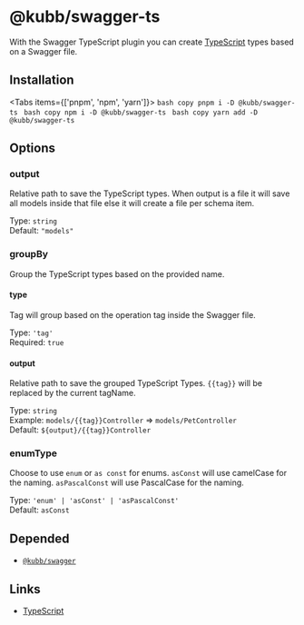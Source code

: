 
# @kubb/swagger-ts

With the Swagger TypeScript plugin you can create [TypeScript](https://www.typescriptlang.org/) types based on a Swagger file.

## Installation

<Tabs items={['pnpm', 'npm', 'yarn']}>
  <Tab>
    ```bash copy
    pnpm i -D @kubb/swagger-ts
    ```
  </Tab>
    <Tab>
    ```bash copy
    npm i -D @kubb/swagger-ts
    ```
  </Tab>
    <Tab>
    ```bash copy
    yarn add -D @kubb/swagger-ts
    ```
  </Tab>
</Tabs>



## Options

### output
Relative path to save the TypeScript types.
When output is a file it will save all models inside that file else it will create a file per schema item.

Type: `string` <br/>
Default: `"models"`

### groupBy
Group the TypeScript types based on the provided name.

#### type
Tag will group based on the operation tag inside the Swagger file.

Type: `'tag'` <br/>
Required: `true`

#### output
Relative path to save the grouped TypeScript Types.
`{{tag}}` will be replaced by the current tagName.

Type: `string` <br/>
Example: `models/{{tag}}Controller` => `models/PetController` <br/>
Default: `${output}/{{tag}}Controller`

### enumType
Choose to use `enum` or `as const` for enums. 
`asConst` will use camelCase for the naming.
`asPascalConst` will use PascalCase for the naming.

Type: `'enum' | 'asConst' | 'asPascalConst'` <br/>
Default: `asConst`

## Depended

- [`@kubb/swagger`](/docs/usage/swagger)

## Links

- [TypeScript](https://www.typescriptlang.org/)
